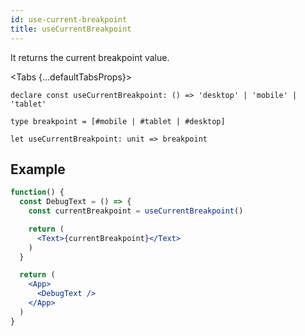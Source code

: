 ```yaml
---
id: use-current-breakpoint
title: useCurrentBreakpoint
---
```



It returns the current breakpoint value.

<Tabs {...defaultTabsProps}>
<TabItem value="typescript">

```tsx
declare const useCurrentBreakpoint: () => 'desktop' | 'mobile' | 'tablet'
```

</TabItem>
<TabItem value="rescript">

```res
type breakpoint = [#mobile | #tablet | #desktop]

let useCurrentBreakpoint: unit => breakpoint
```

</TabItem>
</Tabs>

## Example

```jsx live
function() {
  const DebugText = () => {
    const currentBreakpoint = useCurrentBreakpoint()

    return (
      <Text>{currentBreakpoint}</Text>
    )
  }

  return (
    <App>
      <DebugText />
    </App>
  )
}
```
